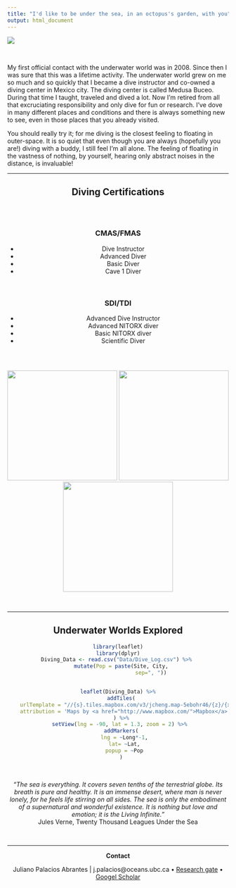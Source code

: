 ```yaml
---
title: "I'd like to be under the sea, in an octopus's garden, with you"
output: html_document
---
```



![](Images/Diving/YoMero.png)

<br>

My first official contact with the underwater world was in 2008. Since then I was sure that this was a lifetime activity. The underwater world grew on me so much and so quickly that I became a dive instructor and co-owned a diving center in Mexico city. The diving center is called Medusa Buceo. During that time I taught, traveled and dived a lot. Now I’m retired from all that excruciating responsibility and only dive for fun or research. I’ve dove in many different places and conditions and there is always something new to see, even in those places that you already visited.

You should really try it; for me diving is the closest feeling to floating in outer-space. It is so quiet that even though you are always (hopefully you are!) diving with a buddy, I still feel I’m all alone. The feeling of floating in the vastness of nothing, by yourself, hearing only abstract noises in the distance, is invaluable!

----

<center>
##  Diving Certifications



<style>
  .col2 {
    columns: 2 300px;         /* number of columns and width in pixels*/
    -webkit-columns: 2 300px; /* chrome, safari */
    -moz-columns: 2 300px;    /* firefox */
  }
</style>

<div class="col2">
<br>

### CMAS/FMAS

- Dive Instructor
- Advanced Diver
- Basic Diver
- Cave 1 Diver

<br>

### SDI/TDI

- Advanced Dive Instructor
- Advanced NITORX diver
- Basic NITORX diver
- Scientific Diver

</div>

<br>

[<img src="Images/Diving/CMAS_Logo.jpg" width="250px">](http://www.cmas.org/federation-list/federation-federacion-mexicana-de-actividades-subacuaticas-ac) [<img src="Images/Diving/Medusa_Logo.png" width="250px">](https://www.facebook.com/medusabuceo/)[<img src="Images/Diving/SDITDI_Logo.png" width="250px">](https://www.tdisdi.com/)

<br>

---- 

## Underwater Worlds Explored

```r
library(leaflet)
library(dplyr)
Diving_Data <- read.csv("Data/Dive_Log.csv") %>% 
  mutate(Pop = paste(Site, City,
                     sep=", "))


leaflet(Diving_Data) %>%
  addTiles(
    urlTemplate = "//{s}.tiles.mapbox.com/v3/jcheng.map-5ebohr46/{z}/{x}/{y}.png",
    attribution = 'Maps by <a href="http://www.mapbox.com/">Mapbox</a>'
  ) %>%
  setView(lng = -90, lat = 1.3, zoom = 2) %>% 
  addMarkers(
    lng = ~Long*-1,
    lat= ~Lat,
    popup = ~Pop
  )


```

<br>

*“The sea is everything. It covers seven tenths of the terrestrial globe. Its breath is pure and healthy. It is an immense desert, where man is never lonely, for he feels life stirring on all sides. The sea is only the embodiment of a supernatural and wonderful existence. It is nothing but love and emotion; it is the Living Infinite. ”* 
<br>
Jules Verne, Twenty Thousand Leagues Under the Sea

<br>
<hr>
<center>

**Contact**

Juliano Palacios Abrantes | j.palacios@oceans.ubc.ca • [Research gate](https://www.researchgate.net/profile/Juliano_Palacios_Abrantes2) • [Googel Scholar](https://scholar.google.ca/citations?user=EZpBcjcAAAAJ&hl=en)
<div id="google_translate_element"></div><script type="text/javascript">
function googleTranslateElementInit() {
  new google.translate.TranslateElement({pageLanguage: 'en', includedLanguages: 'es,pt'}, 'google_translate_element');
}
</script><script type="text/javascript" src="//translate.google.com/translate_a/element.js?cb=googleTranslateElementInit"></script>